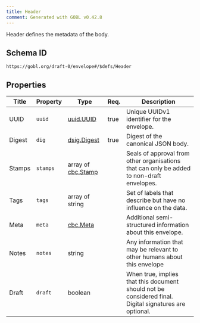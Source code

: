 ```yaml
---
title: Header
comment: Generated with GOBL v0.42.8
---
```


Header defines the metadata of the body.

## Schema ID

`https://gobl.org/draft-0/envelope#/$defs/Header`

## Properties

| Title  | Property | Type                                     | Req. | Description                                                                                            |
|--------|----------|------------------------------------------|------|--------------------------------------------------------------------------------------------------------|
| UUID   | `uuid`   | [uuid.UUID](/draft-0/uuid/uuid)          | true | Unique UUIDv1 identifier for the envelope.                                                             |
| Digest | `dig`    | [dsig.Digest](/draft-0/dsig/digest)      | true | Digest of the canonical JSON body.                                                                     |
| Stamps | `stamps` | array of [cbc.Stamp](/draft-0/cbc/stamp) |      | Seals of approval from other organisations that can only be added to non-draft envelopes.              |
| Tags   | `tags`   | array of string                          |      | Set of labels that describe but have no influence on the data.                                         |
| Meta   | `meta`   | [cbc.Meta](/draft-0/cbc/meta)            |      | Additional semi-structured information about this envelope.                                            |
| Notes  | `notes`  | string                                   |      | Any information that may be relevant to other humans about this envelope                               |
| Draft  | `draft`  | boolean                                  |      | When true, implies that this document should not be considered final. Digital signatures are optional. |

